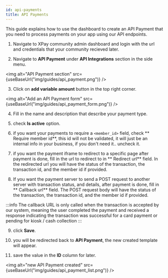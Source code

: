 ```yaml
---
id: api-payments
title: API Payments
---
```



This guide explains how to use the dashboard to create an API Payment that you need to process payments on your app using our API endpoints.

1. Navigate to XPay community admin dashboard and login with the url and credentials that your community recieved later.

2. Navigate to **API Payment** under **API Integrations** section in the side menu.

<img alt="API Payment section" src={useBaseUrl("img/guides/api_payment.png")} />

3. Click on **add variable amount** button in the top right corner.

<img alt="Add an API Payment form" src={useBaseUrl("img/guides/api_payment_form.png")} />

4. Fill in the name and description that describe your payment type.

5. check **Is active** option.

6. if you want your payments to require a `<member_id>` field, check ** Require member id**, this id will not be validated, it will just be an internal info in your business, if you don't need it.. uncheck it.

7. if you want the payment iframe to redirect to a specific page after payment is done, fill in the url to redirect to in ** Redirect url** field. In the redirected url you will have the status of the transaction, the transaction id, and the member id if provided.

8. If you want the payment server to send a POST request to another server with transaction status, and details, after payment is done, fill in ** Callback url** field. The POST request body will have the status of the transaction, the transaction id, and the member id if provided.

:::info
The callback URL is only called when the transaction is accepted by our system, meaning the user completed the payment and received a response indicating the transaction was successful for a card payment or pending for kiosk / cash collection
:::

9. click **Save**.

10. you will be redirected back to **API Payment**, the new created template will appear.

11. save the value in the **ID** column for later.

<img alt="new API Payment created" src={useBaseUrl("img/guides/api_payment_list.png")} />
